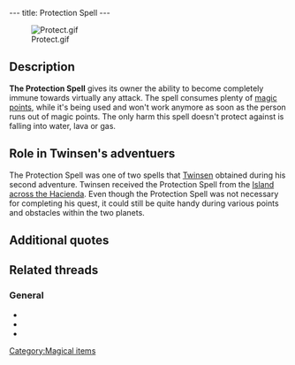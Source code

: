---
title: Protection Spell
---

[[Image:Protect.gif|right]]

{{Quote|
Quote=This Tunic, bequeathed by your ancestors, now gives you protection besides storing Magic. To use the shielding spell, press Enter from the Inventory. This spell consumes some Magic, just like throwing the Ball and using several other magic objects.|
Character=Official description}}

==Description==
'''The Protection Spell''' gives its owner the ability to become completely immune towards virtually any attack. The spell consumes plenty of [[magic points]], while it's being used and won't work anymore as soon as the person runs out of magic points. The only harm this spell doesn't protect against is falling into water, lava or gas.

==Role in Twinsen's adventuers==
The Protection Spell was one of two spells that [[Twinsen]] obtained during his second adventure. Twinsen received the Protection Spell from the [[Island across the Hacienda]]. Even though the Protection Spell was not necessary for completing his quest, it could still be quite handy during various points and obstacles within the two planets.

==Additional quotes==
{{Quote|
Quote=I am going to tell you a little secret: a wizard told me that he might have hidden a protective spell on the island across from the Hacienda.|
Character=An unknown character}}

==Related threads==
===General===
* {{thread|id=9302|title=LBA2 is over}}
* {{thread|id=6254|title=Very weird quote}}
* {{thread|id=5823|title=Protection Spell}}

[[Category:Magical items]]
